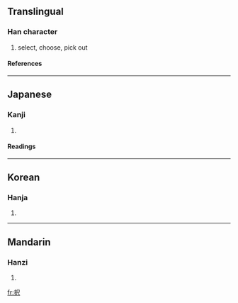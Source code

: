 {{see|擇}}

==Translingual==
===Han character===
{{Han char|rn=64|rad=手|as=04|sn=7|four=|canj=手尸人 (QSO)}}
# select, choose, pick out
====References====
{{Han ref|kx=0422.121|dkj=11902|dj=0770.100|hdz=31844.061|uh=629E|ud=25246}}
----
==Japanese==
===Kanji===
{{ja-kanji|grade=|rs=手04}}
# {{defn|Japanese}} 
====Readings====
{{ja-readings|on=[[たく]] (taku)|kun=[[えらぶ]] (erabu)}}
----
==Korean==
===Hanja===
{{ko-hanja|hangeul=택|eumhun=|rv=taek|mr=t'aek|y=thyak}}
# {{defn|Korean}}
----
==Mandarin==
===Hanzi===
{{cmn-hanzi|pin=[[zé]] (ze2), [[zhuān]] (zhuan1)|wg=tse<sup>2</sup>, chuan<sup>1</sup>}}
# {{defn|Mandarin}}

[[fr:択]]